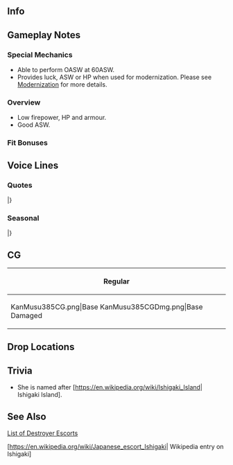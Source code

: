 ==Info==
{{KanmusuInfo|ID=385}}
{{KanmusuInfo|ID=385a}}

==Gameplay Notes==
===Special Mechanics===
* Able to perform OASW at 60ASW.
* Provides luck, ASW or HP when used for modernization. Please see [[Modernization]] for more details.

===Overview===
* Low firepower, HP and armour.
* Good ASW.

===Fit Bonuses===
{{:{{BASEPAGENAME}}/Equipment Bonuses}}
{{clear}}

==Voice Lines==
===Quotes===
{{ShipquoteHeader}}
{{ShipquoteKai
|scenario = Introduction
|origin = 占守型海防艦、石垣です。なに？私の顔になにかついてる？…そう、ならいいの。潜水艦退治なら、任せて。そうよ。
|translation = I'm the Shimushu-class coastal defense ship, Ishigaki. What? Is there something on my face? ...Oh, alright then. Leave destroying submarines to me. I'm serious.
|audio = Ishigaki-Intro.mp3
}}
{{ShipquoteKai
|scenario = Introduction
|kai = yes
|origin = 占守型海防艦、石垣です。なに？私の顔になにか？…そう、ならいいの。守っていきたい、艦隊も、あなたも。任せて、ください。
|translation = I'm the Shimushu-class coastal defense ship, Ishigaki. What? Is there something on my face? ...Oh, alright then. I want to protect, the fleet, and you. Please leave it to me.
|audio = IshigakiKai-Intro.mp3
}}
{{ShipquoteKai
|scenario = Library
|origin = 占守型海防艦、石垣です。北方の海の守りにつきました。大湊、幌筵などを拠点に、北方の船団の護衛、対潜哨戒、警備や救難活動にも努めたの。敵潜水艦は厄介なもの、沈められるときに沈めないと。頑張ります。見ていて、ください。
|translation = I'm the Shimushu-class coastal defense ship, Ishigaki. I've come to defend the Northern Seas. I was stationed in Oominato and Paramushir where I performed escort, anti-submarine patrol, security, and rescue duties for the Northern Fleet. Enemy submarines are a nuisance, we must sink them when we can. I'll do my best. Please watch over me.
|audio = Ishigaki-Library.mp3
}}
{{ShipquoteKai
|scenario = Secretary 1
|origin = なんですか？私は、別に…いや、なんでも、ないです。
|translation = What is it? I'm, not really... Actually, it's nothing.
|audio = Ishigaki-Sec1.mp3
}}
{{ShipquoteKai
|scenario = Secretary 1
|kai = yes
|origin = なに？私は…うーん、なんでもない。
|translation = What? I'm... No, it's nothing.
|audio = IshigakiKai-Sec1.mp3
}}
{{ShipquoteKai
|scenario = Secretary 2
|origin = この石垣を使えますか？そうですか。
|translation = Am I of use to you? I see.
|audio = Ishigaki-Sec2.mp3
}}
{{ShipquoteKai
|scenario = Secretary 3
|origin = この石垣になにか伝えたいことがあるのね？提督、じゃ、この手握ってみて。そして目をつぶるの。なにが見えますか。えっ？なにも？あたたかい？はあ？
|translation = You have something you want to say to me? Admiral, okay, take my hand. Now close your eyes. What do you see? Eh? Nothing? It's warm? Huh?
|audio = Ishigaki-Sec3.mp3
}}
{{ShipquoteKai
|scenario = Secretary Idle
|origin = この手を、違う。あの、提督この手は違う。難しい。あっ、ハチ姉さん？ちが、違うの！そんなんじゃ！
|translation = Take this hand and, no. Um, Admiral this hand, this isn't right. This is tough. Ah, Hachi-neesan? N-no! It's not like that!
|audio = Ishigaki-Idle.mp3
}}
{{ShipquoteKai
|scenario = Secretary (Married)
|origin = 特に問題はないです。そんなに心配しなくても。でも、少し、うれしい。
|translation = There are no problems in particular. You don't need to worry so much. But it makes me a little happy.
|audio = Ishigaki-SecMarried.mp3
}}
{{ShipquoteKai
|scenario = Wedding
|origin = なんか顔色が悪いような。お茶でも入れますか？休んでください。私が見ておきます。私が…
|translation = You don't look so good. Shall I prepare some tea? Please rest. I'll watch over you. I will...
|audio = Ishigaki-Wedding.mp3
}}
{{ShipquoteKai
|scenario = Player's Score
|origin = 知りたいのね？持ってきます。
|translation = You want to know, right? I'll bring it here.
|audio = Ishigaki-PlayerScore.mp3
}}
{{ShipquoteKai
|scenario = Joining the Fleet
|origin = 石垣、出ます。
|translation = Ishigaki, heading out.
|audio = Ishigaki-JoinFleet.mp3
}}
{{ShipquoteKai
|scenario = Joining the Fleet
|kai = yes
|origin = 第二海上護衛隊、石垣、出ます。
|translation = 2nd Maritime Escort Fleet, Ishigaki, heading out.
|audio = IshigakiKai-JoinFleet.mp3
}}
{{ShipquoteKai
|scenario = Equipment 1
|origin = 意味があるといいけど。
|translation = It'll be nice if this has a purpose.
|audio = Ishigaki-Equip1.mp3
}}
{{ShipquoteKai
|scenario = Equipment 2
|origin = ありかも、しれない。
|translation = This might just work, or not.
|audio = Ishigaki-Equip2.mp3
}}
{{ShipquoteKai
|scenario = Equipment 3
|origin = はぁ。なんでも、ない。
|translation = *Sigh* It's nothing.
|audio = Ishigaki-Equip3.mp3
}}
{{ShipquoteKai
|scenario = Supply
|origin = いただきました。
|translation = I accept.
|audio = Ishigaki-Supply.mp3
}}
{{ShipquoteKai
|scenario = Docking (Minor Damage)
|origin = 下がります。
|translation = I'm falling back.
|audio = Ishigaki-DockMinor.mp3
}}
{{ShipquoteKai
|scenario = Docking (Major Damage)
|origin = 頭が痛いの。頭が！
|translation = My head hurts. My head!<ref>She had her bow blown off by the [https://en.wikipedia.org/wiki/USS_Herring| USS Herring].</ref>
|audio = Ishigaki-DockMajor.mp3
}}
{{ShipquoteKai
|scenario = Construction
|origin = できた、みたい。
|translation = Looks like, it's done.
|audio = Ishigaki-Construction.mp3
}}
{{ShipquoteKai
|scenario = Returning from Sortie
|origin = 帰って、きた。ふあぁ。
|translation = We've, returned. Whew.
|audio = Ishigaki-SortieReturn.mp3
}}
{{ShipquoteKai
|scenario = Starting a Sortie
|origin = 私が旗艦？いいけど。じゃ、ついてきて
|translation = I'm the flagship? That's fine. Okay, follow me.
|audio = Ishigaki-Sortie.mp3
}}
{{ShipquoteKai
|scenario = Starting a Sortie
|kai = yes
|origin = 私が旗艦？わかりました、任せて。艦隊出撃。守ります。
|translation = I'm the flagship? Understood, leave it to me. Sortieing fleet. I will protect everyone.
|audio = IshigakiKai-Sortie.mp3
}}
{{ShipquoteKai
|scenario = Starting a Battle
|origin = 負ける気はないわ。かかってきて！
|translation = I have no intention of losing. Bring it on!
|audio = Ishigaki-BattleStart.mp3
}}
{{ShipquoteKai
|scenario = Attack
|origin = くらえっ！
|translation = Take this!
|audio = Ishigaki-Attack.mp3
}}
{{ShipquoteKai
|scenario = Night Battle Attack 
|origin = 私…負けない！
|translation = I... won't lose!
|audio = Ishigaki-NightAttack.mp3
}}
{{ShipquoteKai
|scenario = Night Battle
|origin = 攻撃を続けます。逃がすものか！
|translation = We'll press the attack. I won't let you get away!
|audio = Ishigaki-NightBattle.mp3
}}
{{ShipquoteKai
|scenario = MVP
|origin = 私？そう…そうですか。
|translation = Me? I see... Alright then.
|audio = Ishigaki-MVP.mp3
}}
{{ShipquoteKai
|scenario = Minor Damage 1
|origin = こんなの…痛く…ない。
|translation = This... doesn't hurt... at all.
|audio = Ishigaki-MinorDmg1.mp3
}}
{{ShipquoteKai
|scenario = Minor Damage 2
|origin = 私には、通用しないよ。
|translation = That won't do anything to me.
|audio = Ishigaki-MinorDmg2.mp3
}}
{{ShipquoteKai
|scenario = Major Damage
|origin = いったい！だからって、負けないよ！
|translation = It hurts! But this won't defeat me!
|audio = Ishigaki-MajorDmg.mp3
}}
{{ShipquoteKai
|scenario = Sunk
|origin = うふふぅ…沈むの？いいけど……大湊に帰る…から…私は…
|translation = Hahaa... I'm sinking? Fine then... I'll... just go... back to... Oominato...
|audio = Ishigaki-Sunk.mp3
}}
|} <references/>

{{clear}}

===Seasonal===
{{SeasonalHeaderOld}}
{{SeasonalQuote
|scenario = [[Seasonal/Rainy_Season_2019|Rainy Season 2019]]
|origin = ハチ姉さん？それ、私…ですか？そう。そうですか。そう。はぁ。なぜに？
|translation =	Hachi-neesan? Is that... me? Oh... I see... That's how it is... Hahhh... Why?
|audio = Ishigaki_Rainy_Season_2019_Sec1.mp3
|notes = 
}}
{{SeasonalQuote
|scenario = [[Seasonal/Autumn_2019|Autumn 2019]]
|origin = 秋…よし。何故か気合が入ってきます。頑張ろう。負ける気はありません。ふん。
|translation =	It's autumn... Alright. I feel motivated for some reason. I'll go do my best. I feel like I won't lose. Humph.
|audio = Ishigaki_Autumn_2019_Sec1.mp3
|notes = 
}}
{{SeasonalQuote
|scenario = [[Seasonal/Saury_2019|Saury 2019]]
|origin = 秋刀魚漁支援ですか？仕方ありません。北方の海、水先案内は石垣にお任せください。頑張ります。
|translation =	Supporting the saury fishing? I'll do it then. Please allow me to be your pilot through the Northern seas. I'll do my best.<ref>She means being a [https://en.wikipedia.org/wiki/Maritime_pilot maritime pilot].</ref>
|audio = Ishigaki_Saury_2019_Sec1.mp3
|notes = 
}}
{{SeasonalQuote
|scenario = [[Seasonal/End_of_Year_2019|End of Year 2019]]
|origin = 年末大掃除ですか？石垣、微妙に頭が痛くなってきて。すみません、提督、石垣、工廠に…あの…
|translation =	The year end spring clean? My head kind of hurts. I'm sorry, Admiral, I'll just go to the arsenal... Umm...
|audio = Ishigaki_Year_End_2019_Secretary_1.mp3
|notes = 
}}
{{SeasonalQuote
|scenario = [[Seasonal/Setsubun_2020|Setsubun 2020]]
|origin = 	衣笠さん、節分ですか？これがお豆…ふむ。…よし…狙い、よし…目標、ハチ姉さん…打って！
|translation =	Kinugasa, is it Setsubun now? These beans are for... I see... Alright then... Target acquired... The target is, Hachi-neesan... Fire!
|audio = Ishigaki_Setsubun_2020_Secretary_1.mp3
|notes = 
}}
{{SeasonalQuote
|scenario = [[Seasonal/Valentine%27s_Day_2020|Valentine's Day 2020]]
|origin = あの、これを、あげます。いえ、特に意味は…あります…けど……ふあぁ…
|translation =	Umm, this is for you. No, there's nothing... special about it... but... Uhh...
|audio = Ishigaki_Valentines_2020_Secretary_1.mp3
|notes = 
}}
{{SeasonalQuote
|scenario = [[Seasonal/Seventh_Anniversary|7th Anniversary]]
|origin = 七周年。それは大きなことですね。おめでとうございます。ふぅ。
|translation =	The 7th Anniversary. That's a big deal right? Congratulations. Whew.
|audio = Ishigaki_7th_Anniversary_Secretary_1.mp3
|notes = 
}}
|}<references/>

{{clear}}

==CG==
{| class="mw-collapsible mw-collapsed wikitable" style="width: 100%;"
!Regular
|-
|<gallery>
KanMusu385CG.png|Base
KanMusu385CGDmg.png|Base Damaged
</gallery>
|}

==Drop Locations==


==Trivia==
* She is named after [https://en.wikipedia.org/wiki/Ishigaki_Island| Ishigaki Island].

==See Also==
[[List_of_destroyer_escorts_by_upgraded_maximum_stats| List of Destroyer Escorts]]

[https://en.wikipedia.org/wiki/Japanese_escort_Ishigaki| Wikipedia entry on Ishigaki]

{{shiplist}}